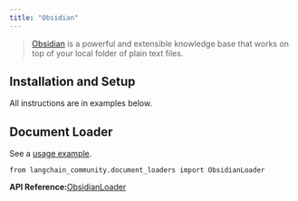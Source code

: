 ```yaml
---
title: "Obsidian"
---
```


> [Obsidian](https://obsidian.md/) is a powerful and extensible knowledge base that works on top of your local folder of plain text files.

## Installation and Setup

All instructions are in examples below.

## Document Loader

See a [usage example](/oss/integrations/document_loaders/obsidian).

```
from langchain_community.document_loaders import ObsidianLoader
```

**API Reference:**[ObsidianLoader](https://python.langchain.com/api_reference/community/document_loaders/langchain_community.document_loaders.obsidian.ObsidianLoader.html)

